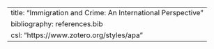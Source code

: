 ---
title: "Immigration and Crime: An International Perspective"
bibliography: references.bib
csl: "https://www.zotero.org/styles/apa"
---